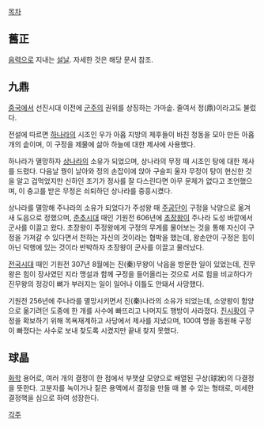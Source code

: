 [[목차]]

== 舊正 ==
[[음력]]으로 지내는 [[설날]]. 자세한 것은 해당 문서 참조.

== 九鼎 ==
[[중국]]에서 선진시대 이전에 [[군주]]의 권위를 상징하는 가마솥. 줄여서 정(鼎)이라고도 불렀다.

전설에 따르면 [[하나라]]의 시조인 우가 아홉 지방의 제후들이 바친 청동을 모아 만든 아홉 개의 솥이며, 이 구정을 제물에 삶아 하늘에 대한 제사에 사용했다.

하나라가 멸망하자 [[상나라]]의 소유가 되었으며, 상나라의 무정 때 시조인 탕에 대한 제사를 드렸다. 다음날 꿩이 날아와 정의 손잡이에 앉아 구슬피 울자 무정이 탕이 현신한 것을 알고 겁먹었지만 신하인 조기가 정사를 잘 다스린다면 아무 문제가 없다고 조언했으며, 이 충고를 받은 무정은 쇠퇴하던 상나라를 중흥시켰다.

상나라를 멸망해 주나라의 소유가 되었다가 주성왕 때 [[주공단]]이 구정을 낙양으로 옮겨 새 도읍으로 정했으며, [[춘추시대]] 때인 기원전 606년에 [[초장왕]]이 주나라 도성 바깥에서 군사를 이끌고 왔다. 초장왕이 주정왕에게 구정의 무게를 물어보는 것을 통해 자신이 구정을 가져갈 수 있다면서 천하는 자신의 것이라는 협박을 했는데, 왕손만이 구정은 힘이 아닌 덕행에 있는 것이라 반박하자 초장왕이 군사를 이끌고 물러났다.

[[전국시대(중국)|전국시대]] 때인 기원전 307년 8월에는 진(秦)무왕이 낙읍을 방문한 일이 있었는데, 진무왕은 힘이 장사였던 지라 맹설과 함께 구정을 들어올리는 것으로 서로 힘을 비교하다가 진무왕의 정강이 뼈가 부러지는 일이 일어나 이틀도 안돼서 사망했다.

기원전 256년에 주나라를 멸망시키면서 진(秦)나라의 소유가 되었는데, 소양왕이 함양으로 옮기려던 도중에 한 개를 사수에 빠뜨리고 나머지도 행방이 사라졌다. [[진시황]]이 구정을 확보하기 위해 목욕재계하고 사당에서 제사를 지냈으며, 100여 명을 동원해 구정이 빠졌다는 사수로 보내 찾도록 시켰지만 끝내 찾지 못했다.

== 球晶 ==
[[화학]] 용어로, 여러 개의 결정이 한 점에서 부챗살 모양으로 배열된 구상(球狀)의 다결정을 뜻한다. 고분자를 녹이거나 짙은 용액에서 결정을 만들 때 볼 수 있는 형태로, 미세한 결정핵을 심으로 하여 성장한다.

[[각주]]
